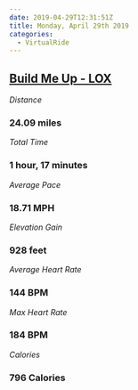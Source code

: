 ```yaml
---
date: 2019-04-29T12:31:51Z
title: Monday, April 29th 2019
categories:
  - VirtualRide
---
```

## [Build Me Up - LOX](https://www.strava.com/activities/2328014825)

_Distance_

### 24.09 miles

_Total Time_

### 1 hour, 17 minutes

_Average Pace_

### 18.71 MPH

_Elevation Gain_

### 928 feet

_Average Heart Rate_

### 144 BPM

_Max Heart Rate_

### 184 BPM

_Calories_

### 796 Calories